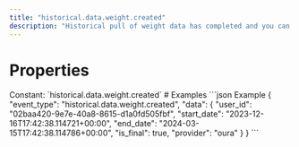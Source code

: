 ```yaml
---
title: "historical.data.weight.created"
description: "Historical pull of weight data has completed and you can now pull data for this resource."
---
```

# Properties
<ResponseField name="event_type" type="const string" required="true">
Constant: `historical.data.weight.created`
</ResponseField>
<ResponseField name="data" type="HistoricalDataCreated" required="true">
<Expandable title="HistoricalDataCreated" defaultOpen="true">
<ResponseField name="user_id" type="string" required="true">
</ResponseField>
<ResponseField name="start_date" type="string" required="true">
</ResponseField>
<ResponseField name="end_date" type="string" required="true">
</ResponseField>
<ResponseField name="is_final" type="boolean" required="true">
</ResponseField>
<ResponseField name="provider" type="string" required="true">
</ResponseField>
</Expandable>
</ResponseField>
# Examples
<CodeGroup>
```json Example
{
  "event_type": "historical.data.weight.created",
  "data": {
    "user_id": "02baa420-9e7e-40a8-8615-d1a0fd505fbf",
    "start_date": "2023-12-16T17:42:38.114721+00:00",
    "end_date": "2024-03-15T17:42:38.114786+00:00",
    "is_final": true,
    "provider": "oura"
  }
}
```
</CodeGroup>
